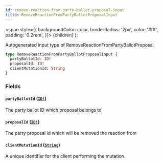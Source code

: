 ```yaml
---
id: remove-reaction-from-party-ballot-proposal-input
title: RemoveReactionFromPartyBallotProposalInput
---
```


<span
style={{
      backgroundColor: color,
      borderRadius: '2px',
      color: '#fff',
      padding: '0.2rem',
    }}>
{children}
</span>
);

Autogenerated input type of RemoveReactionFromPartyBallotProposal

```graphql
type RemoveReactionFromPartyBallotProposalInput {
  partyBallotId: ID!
  proposalId: ID!
  clientMutationId: String
}
```

### Fields

#### `partyBallotId` ([`ID!`](/docs/api/scalars/id))

The party ballot ID which proposal belongs to

#### `proposalId` ([`ID!`](/docs/api/scalars/id))

The party proposal id which will be removed the reaction from

#### `clientMutationId` ([`String`](/docs/api/scalars/string))

A unique identifier for the client performing the mutation.
